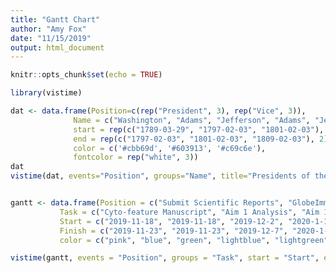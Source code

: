 ```yaml
---
title: "Gantt Chart"
author: "Amy Fox"
date: "11/15/2019"
output: html_document
---
```


```r
knitr::opts_chunk$set(echo = TRUE)
```

```r
library(vistime)

dat <- data.frame(Position=c(rep("President", 3), rep("Vice", 3)),
              Name = c("Washington", "Adams", "Jefferson", "Adams", "Jefferson", "Burr"),
              start = rep(c("1789-03-29", "1797-02-03", "1801-02-03"), 2),
              end = rep(c("1797-02-03", "1801-02-03", "1809-02-03"), 2),
              color = c('#cbb69d', '#603913', '#c69c6e'),
              fontcolor = rep("white", 3))
dat
vistime(dat, events="Position", groups="Name", title="Presidents of the USA")


gantt <- data.frame(Position = c("Submit Scientific Reports", "GlobeImmune", "Esx5", "Analyze sequencing", "Outline", "Cyto-feature chapter RD", "Lit Review", "Website"),
           Task = c("Cyto-feature Manuscript", "Aim 1 Analysis", "Aim 1 Analysis", "Skill Acquisition", "Dissertation", "Dissertation", "Dissertation", "Skill Acquisition"),
           Start = c("2019-11-18", "2019-11-18", "2019-12-2", "2020-1-15", "2019-12-2", "2020-1-15", "2020-1-30", "2019-12-8"),
           Finish = c("2019-11-23", "2019-11-23", "2019-12-7", "2020-1-22", "2019-12-7", "2020-1-30", "2020-2-14", "2019-12-15"),
           color = c("pink", "blue", "green", "lightblue", "lightgreen", "purple", "pink", "lightpurple"))

vistime(gantt, events = "Position", groups = "Task", start = "Start", end = "Finish", title = "PhD Completion")
```

